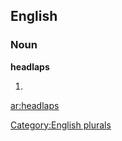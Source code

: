 ==English==

===Noun===
'''headlaps'''

# {{plural of|[[headlap]]}}

[[Category:English plurals]]

[[ar:headlaps]]